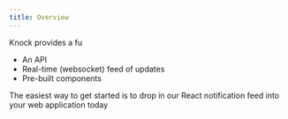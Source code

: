 ```yaml
---
title: Overview
---
```


Knock provides a fu

- An API
- Real-time (websocket) feed of updates
- Pre-built components

The easiest way to get started is to drop in our React notification feed into your web application today
